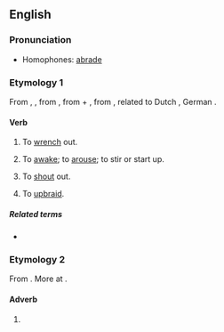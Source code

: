 ==English==

===Pronunciation===
* Homophones: [[abrade]]

===Etymology 1===
From {{etyl|enm}} {{term|abraiden|lang=enm}}, {{term|abreiden||to start up, awake, move, reproach|lang=enm}}, from {{etyl|ang}} {{term|abregdan|ābreġdan|to move quickly, vibrate, draw, draw from, remove, unsheath, wrench, pull out, withdraw, take away, draw back, free from, draw up, raise, lift up, start up|lang=ang}}, from {{proto|Germanic|uz-|out|lang=en}} + {{proto|Germanic|title=|bregdanan|to move, swing|lang=en}}, from {{proto|Indo-European|bhrēḱ-||bhrēǵ-|to shine|lang=en}}, related to Dutch {{term|breien||to knit|lang=nl}}, German {{term|bretten||to knit|lang=de}}.

====Verb====
{{en-verb}}

# {{transitive|obsolete}} {{context|of a sword}} To [[wrench]] out.
# {{intransitive|transitive|obsolete}} To [[awake]]; to [[arouse]]; to stir or start up.
# {{intransitive|transitive|obsolete}} To [[shout]] out.
# {{transitive|obsolete}} To [[upbraid]].

=====Related terms=====
* {{l|en|abray}}

===Etymology 2===
From {{etyl|enm}} {{term|abrede|lang=enm}}. More at {{l|en|abread}}.

====Adverb====
{{en-adv}}

# {{alternative form of|[[abread]]}}